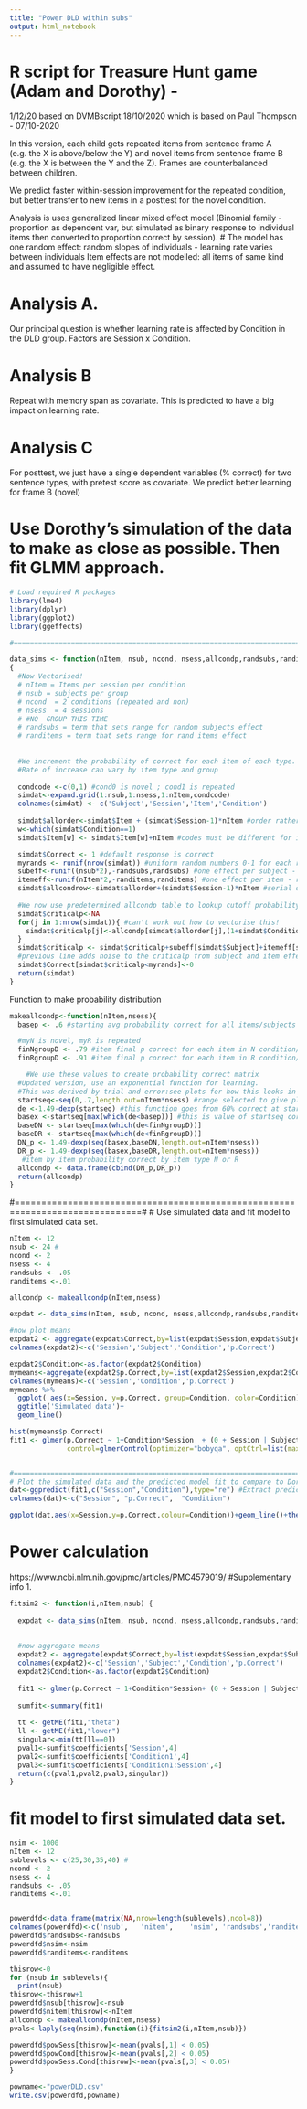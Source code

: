 ```yaml
---
title: "Power DLD within subs"
output: html_notebook
---
```


# R script for Treasure Hunt game (Adam and Dorothy) - 

1/12/20
based on DVMBscript 18/10/2020
 which is based on Paul Thompson - 07/10-2020

In this version, each child gets repeated items from sentence frame A (e.g. the X is above/below the Y) and novel items from sentence frame B (e.g. the X is between the Y and the Z). Frames are counterbalanced between children.

We predict faster within-session improvement for the repeated condition, but better transfer to new items in a posttest for the novel condition.

 Analysis is uses generalized linear mixed effect model 
(Binomial family - proportion as dependent var, but simulated as binary response to individual items then converted to proportion correct by session).
# 
 The  model has one random effect: 
 random slopes of individuals  - learning rate varies between individuals
  Item effects are not modelled: all items of same kind and assumed to have negligible effect.



# Analysis A.
Our principal question is whether learning rate is affected by Condition in the DLD group. Factors are Session x Condition.

# Analysis B
Repeat with memory span as covariate. This is predicted to have a big impact on learning rate.

# Analysis C
For posttest, we just have a single dependent variables (% correct) for two sentence types, with pretest score as covariate. We predict better learning for frame B (novel)


# Use Dorothy's simulation of the data to make as close as possible. Then fit GLMM approach.

```r
# Load required R packages
library(lme4)
library(dplyr)
library(ggplot2)
library(ggeffects)
```

```r
#==============================================================================#

data_sims <- function(nItem, nsub, ncond, nsess,allcondp,randsubs,randitems)
{
  #Now Vectorised!
  # nItem = Items per session per condition
  # nsub = subjects per group
  # ncond  = 2 conditions (repeated and non)
  # nsess  = 4 sessions
  # #NO  GROUP THIS TIME
  # randsubs = term that sets range for random subjects effect
  # randitems = term that sets range for rand items effect
  
  
  #We increment the probability of correct for each item of each type.
  #Rate of increase can vary by item type and group
  
  condcode <-c(0,1) #cond0 is novel ; cond1 is repeated
  simdat<-expand.grid(1:nsub,1:nsess,1:nItem,condcode)
  colnames(simdat) <- c('Subject','Session','Item','Condition')
  
  simdat$allorder<-simdat$Item + (simdat$Session-1)*nItem #order rather than item ID determines avg learning
  w<-which(simdat$Condition==1)
  simdat$Item[w] <- simdat$Item[w]+nItem #codes must be different for items in 2 conditions, so add offset - this is item identity, for random effects. We *could* make this more constant for the Repeated items, but because they do vary in distractors etc, better to make distinct for each one

  simdat$Correct <- 1 #default response is correct
  myrands <- runif(nrow(simdat)) #uniform random numbers 0-1 for each row
  subeff<-runif((nsub*2),-randsubs,randsubs) #one effect per subject - range specified by randsubs; e.g. if randsubs is .1, then each subject has offset ranging from -.1 to .1
  itemeff<-runif(nItem*2,-randitems,randitems) #one effect per item - range specified by randitems
  simdat$allcondrow<-simdat$allorder+(simdat$Session-1)*nItem #serial order of this stimulus across all sessions
  
  #We now use predetermined allcondp table to lookup cutoff probability for each row's condition combination.  The allcondp table can be created to give nonlinear and range-restricted values
  simdat$criticalp<-NA
  for(j in 1:nrow(simdat)){ #can't work out how to vectorise this!
    simdat$criticalp[j]<-allcondp[simdat$allorder[j],(1+simdat$Condition[j])]
  }
  simdat$criticalp <- simdat$criticalp+subeff[simdat$Subject]+itemeff[simdat$Item]
  #previous line adds noise to the criticalp from subject and item effects
  simdat$Correct[simdat$criticalp<myrands]<-0
  return(simdat)
}
```

Function to make probability distribution

```r
makeallcondp<-function(nItem,nsess){
  basep <- .6 #starting avg probability correct for all items/subjects

  #myN is novel, myR is repeated
  finNgroupD <- .79 #item final p correct for each item in N condition/group1
  finRgroupD <- .91 #item final p correct for each item in R condition/group1

    #We use these values to create probability correct matrix
  #Updated version, use an exponential function for learning.
  #This was derived by trial and error:see plots for how this looks in practice
  startseq<-seq(0,.7,length.out=nItem*nsess) #range selected to give plausible range
  de <-1.49-dexp(startseq) #this function goes from 60% correct at start to 99% by final item
  basex <-startseq[max(which(de<basep))] #this is value of startseq corresponding to basep
  baseDN <- startseq[max(which(de<finNgroupD))]
  baseDR <- startseq[max(which(de<finRgroupD))]
  DN_p <- 1.49-dexp(seq(basex,baseDN,length.out=nItem*nsess))
  DR_p <- 1.49-dexp(seq(basex,baseDR,length.out=nItem*nsess))
   #item by item probability correct by item type N or R
  allcondp <- data.frame(cbind(DN_p,DR_p))
  return(allcondp)
}
```

#==============================================================================#
# Use simulated data and fit model to first simulated data set.

```r
nItem <- 12
nsub <- 24 # 
ncond <- 2
nsess <- 4
randsubs <- .05
randitems <-.01 

allcondp <- makeallcondp(nItem,nsess)

expdat <- data_sims(nItem, nsub, ncond, nsess,allcondp,randsubs,randitems)

#now plot means
expdat2 <- aggregate(expdat$Correct,by=list(expdat$Session,expdat$Subject,expdat$Condition),FUN=mean)
colnames(expdat2)<-c('Session','Subject','Condition','p.Correct')

expdat2$Condition<-as.factor(expdat2$Condition)
mymeans<-aggregate(expdat2$p.Correct,by=list(expdat2$Session,expdat2$Condition),FUN=mean)
colnames(mymeans)<-c('Session','Condition','p.Correct')
mymeans %>%
  ggplot( aes(x=Session, y=p.Correct, group=Condition, color=Condition)) +
  ggtitle('Simulated data')+
  geom_line()

hist(mymeans$p.Correct)
fit1 <- glmer(p.Correct ~ 1+Condition*Session  + (0 + Session | Subject), family = binomial, data = expdat2,weights=rep(nItem,nrow(expdat2)),
              control=glmerControl(optimizer="bobyqa", optCtrl=list(maxfun=2e5))) #random slopes of subject only, no random intercept.


#=========================================================================#
# Plot the simulated data and the predicted model fit to compare to Dorothy's proposed idea of what the data look like.
dat<-ggpredict(fit1,c("Session","Condition"),type="re") #Extract predicted values for the proportions
colnames(dat)<-c("Session", "p.Correct",  "Condition")

ggplot(dat,aes(x=Session,y=p.Correct,colour=Condition))+geom_line()+theme_bw()

```


# Power calculation 


 https://www.ncbi.nlm.nih.gov/pmc/articles/PMC4579019/ #Supplementary info 1.

```r
fitsim2 <- function(i,nItem,nsub) {
  
  expdat <- data_sims(nItem, nsub, ncond, nsess,allcondp,randsubs,randitems)
  
  
  #now aggregate means
  expdat2 <- aggregate(expdat$Correct,by=list(expdat$Session,expdat$Subject,expdat$Condition),FUN=mean)
  colnames(expdat2)<-c('Session','Subject','Condition','p.Correct')
  expdat2$Condition<-as.factor(expdat2$Condition)
  
  fit1 <- glmer(p.Correct ~ 1+Condition*Session+ (0 + Session | Subject), family = binomial, data = expdat2,weights=rep(nItem,nrow(expdat2)),control=glmerControl(optimizer="bobyqa", optCtrl=list(maxfun=2e5)))
  
  sumfit<-summary(fit1)
  
  tt <- getME(fit1,"theta")
  ll <- getME(fit1,"lower")
  singular<-min(tt[ll==0])
  pval1<-sumfit$coefficients['Session',4]
  pval2<-sumfit$coefficients['Condition1',4]
  pval3<-sumfit$coefficients['Condition1:Session',4]
  return(c(pval1,pval2,pval3,singular))
}
```

#####################################################################


 
 
# fit model to first simulated data set.  


```r
nsim <- 1000
nItem <- 12
sublevels <- c(25,30,35,40) # 
ncond <- 2
nsess <- 4
randsubs <- .05
randitems <-.01 


powerdfd<-data.frame(matrix(NA,nrow=length(sublevels),ncol=8))
colnames(powerdfd)<-c('nsub',	'nitem',	'nsim',	'randsubs','randitems','powSess',	'powCond','powSess.Cond')
powerdfd$randsubs<-randsubs
powerdfd$nsim<-nsim
powerdfd$randitems<-randitems

thisrow<-0
for (nsub in sublevels){
  print(nsub)
thisrow<-thisrow+1
powerdfd$nsub[thisrow]<-nsub
powerdfd$nitem[thisrow]<-nItem
allcondp <- makeallcondp(nItem,nsess)
pvals<-laply(seq(nsim),function(i){fitsim2(i,nItem,nsub)})

powerdfd$powSess[thisrow]<-mean(pvals[,1] < 0.05)
powerdfd$powCond[thisrow]<-mean(pvals[,2] < 0.05)
powerdfd$powSess.Cond[thisrow]<-mean(pvals[,3] < 0.05)
}

powname<-"powerDLD.csv"
write.csv(powerdfd,powname)
```





 